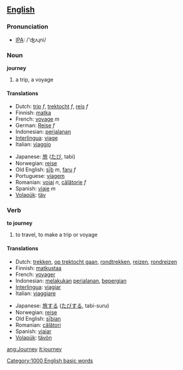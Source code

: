 ==[[English]]==
=== Pronunciation ===
*[[w:IPA|IPA]]: /'ʤʌɻni/

=== Noun ===

'''journey'''

# a trip, a voyage

==== Translations ====
{{top}}
*Dutch: [[trip]] ''f'', [[trektocht]] ''f'', [[reis]] ''f''
*Finnish: [[matka]]
*French: [[voyage]] ''m''
*German: [[Reise]] ''f'' 
*Indonesian: [[jalan|perjalanan]]
*[[Interlingua]]: [[viage]] 
*Italian: [[viaggio]] 
{{mid}}
*Japanese: [[旅]] ([[たび]], tabi)
*Norwegian: [[reise]] 
*Old English: [[siþ|sīþ]] ''m'', [[faru]] ''f''
*Portuguese: [[viagem]] 
*Romanian: [[voiaj]] ''n'', [[călătorie]] ''f''
*Spanish: [[viaje]] ''m''
*[[Volapük]]: [[täv]]
{{bottom}}

=== Verb ===

'''to journey'''

# to travel, to make a trip or voyage

==== Translations ====
{{top}}
*Dutch: [[trekken]], [[op trektocht gaan]], [[rondtrekken]], [[reizen]], [[rondreizen]]
*Finnish: [[matkustaa]]
*French: [[voyager]] 
*Indonesian: [[laku|melakukan]] [[jalan|perjalanan]], [[pergi|bepergian]]
*[[Interlingua]]: [[viagiar]] 
*Italian: [[viaggiare]] 
{{mid}}
*Japanese: [[旅]]する ([[たび]]する, tabi-suru)
*Norwegian: [[reise]] 
*Old English: [[siþian|sīþian]]
*Romanian: [[călători]]
*Spanish: [[viajar]] 
*[[Volapük]]: [[tävön]]
{{bottom}}

[[Category:1000 English basic words]]

[[ang:Journey]]
[[it:journey]]